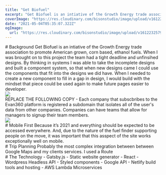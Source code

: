 ```yaml
---
title: "Get Biofuel"
excerpt: "Get Biofuel is an intiative of the Growth Energy trade association to promote American grown, corn based, ethanol fuels."
coverImage: "https://res.cloudinary.com/bisonstudio/image/upload/v1612232579/Portfolio/getbiofuel.com/getbiofuel_background.jpg"
date: "2021-05-04T05:35:07.322Z"
ogImage:
  url: "https://res.cloudinary.com/bisonstudio/image/upload/v1612232579/Portfolio/getbiofuel.com/getbiofuel_background.jpg"
---
```



<Section>
  <FIP>
    # Background
  </FIP>

  <FIP>
    Get Biofuel is an intiative of the Growth Energy trade association to promote American grown, corn based, ethanol fuels.
  </FIP>
  
  <FIP>
    When I was brought on to this project the team had a tight deadline and unfinsihed designs. By thinking in systems I was able to take the incomplete designs and built a component system, so that when new designs came I could use the components that fit into the designs we did have. When I needed to create a new component to fill in a gap in design, I would build with the mindset that piece could be used again to make future pages easier to developer.
  </FIP>
</Section>


<Section>
  <FIP>
    <img src="https://res.cloudinary.com/bisonstudio/image/upload/c_scale,q_auto:best,w_1080/v1612231857/Portfolio/getbiofuel.com/getbiofuel_1.png" />
  </FIP>
</Section>

<Section>
  <FIP>
    REPLACE THE FOLLOWING COPY - Each company that subscbribes to the Evan360 platform is registered a subdomain that isolates all of the user's data from other companies. Companies can have teams that allow for managers to signup their team members.
  </FIP>
</Section>

<Section>
  <FIP>
    <img src="https://res.cloudinary.com/bisonstudio/image/upload/v1612231853/Portfolio/getbiofuel.com/getbiofuel_2.png" />
  </FIP>
</Section>


<Section>
  <FIP>
    # Mobile First
  </FIP>
  <FIP>
    Because it’s 2021 and everything should be expected to be accessed everywhere. And, due to the nature of the fuel finder supporting people on the move, it was important that this asspect of the site works exceptionally well on mobile.
  </FIP>
</Section>

<Section>
  <FIP>
    <ImageSlider
      portrait
      slides={[
        "v1612231787/Portfolio/getbiofuel.com/getbiofuel.com__iPhone_X_1.png",
        "v1612231785/Portfolio/getbiofuel.com/getbiofuel.com_fuelfinder__iPhone_X.png",
        "v1612231784/Portfolio/getbiofuel.com/getbiofuel.com_fuelfinder__iPhone_X_1.png",
      ]}
    />
  </FIP>
</Section>

<Section>
  <FIP>
    # Trip Planning
  </FIP>

  <FIP>
    Probably the most complex integration between between Google Maps and my clients services.
    I used a Route
  </FIP>
</Section>


<Section>
  <FIP>
    <ImageSlider
      portrait
      slides={[
        "v1612231781/Portfolio/getbiofuel.com/getbiofuel.com_fuelfinder__iPhone_X_2.png",
        "v1612231783/Portfolio/getbiofuel.com/getbiofuel.com_fuelfinder__iPhone_X_4.png",
        "v1612231778/Portfolio/getbiofuel.com/getbiofuel.com_fuelfinder__iPhone_X_3.png",
        "v1612231784/Portfolio/getbiofuel.com/getbiofuel.com_fuelfinder__tab_1_iPhone_X.png",
      ]}
    />
  </FIP>
</Section>

<Section className="tools">
  <FIP>
    # The Technology
  </FIP>
  
  <FIP>
    - Gatsby.js - Static website generator
  </FIP>
  <FIP>
    - React
  </FIP>
  <FIP>
    - Wordpress Headless API
  </FIP>
  <FIP>
    - Styled components
  </FIP>
  <FIP>
    - Google API
  </FIP>
  <FIP>
    - Netlify build tools and hosting
  </FIP>
  <FIP>
    - AWS Lambda Microservices
  </FIP>
</Section>


